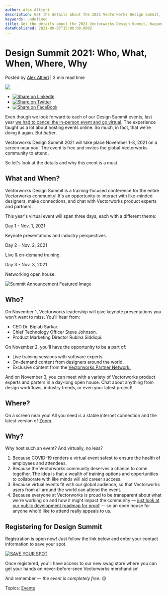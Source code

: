 ```yaml
---
author: Alex Altieri
description: Get the details about the 2021 Vectorworks Design Summit, happening virtually November 1-3. 
keywords: undefined
title: Get the details about the 2021 Vectorworks Design Summit, happening virtually November 1-3.  
datePublished: 2021-09-07T15:00:00.000Z
---
```

  

# Design Summit 2021: Who, What, When, Where, Why

 Posted by [Alex Altieri](https://blog.vectorworks.net/author/alex-altieri) | 3 min read time 

![](https://blog.vectorworks.net/hubfs/Blog%20Images/210907_Summit%20Announcement/Summit%20Announcement%20Featured%20Image.png) 

* [![Share on LinkedIn](https://2659751.fs1.hubspotusercontent-na1.net/hubfs/2659751/michaelDemo/share-LI.png)](http://www.linkedin.com/shareArticle?mini=true&url=https%3A%2F%2Fblog.vectorworks.net%2Fall-about-the-2021-vectorworks-design-summit)
* [![Share on Twitter](https://2659751.fs1.hubspotusercontent-na1.net/hubfs/2659751/michaelDemo/share-TW.png)](https://www.twitter.com/share?text=Design%20Summit%202021:%20Who,%20What,%20When,%20Where,%20Why&url=https%3A%2F%2Fblog.vectorworks.net%2Fall-about-the-2021-vectorworks-design-summit&via=PMGTweets)
* [![Share on FaceBook](https://2659751.fs1.hubspotusercontent-na1.net/hubfs/2659751/michaelDemo/share-FB.png)](https://www.facebook.com/sharer/sharer.php?u=https%3A%2F%2Fblog.vectorworks.net%2Fall-about-the-2021-vectorworks-design-summit)

Even though we look forward to each of our Design Summit events, last year [we had to cancel the in-person event and go virtual](../../../net/vectorworks/blog/watch-vectorworks-design-summit-virtual-presentations.html). The experience taught us a lot about hosting events online. So much, in fact, that we're doing it again. But _better_.

Vectorworks Design Summit 2021 will take place November 1-3, 2021 on a screen near you! The event is free and invites the global Vectorworks community to attend.

So let's look at the details and why this event is a must.

## What and When?

Vectorworks Design Summit is a training-focused conference for the entire Vectorworks community! It's an opportunity to interact with like-minded designers, make connections, and chat with Vectorworks product experts and partners.

This year's virtual event will span three days, each with a different theme:

Day 1 - Nov. 1, 2021

Keynote presentations and industry perspectives.

Day 2 - Nov. 2, 2021

Live & on-demand training.

Day 3 - Nov. 3, 2021

Networking open house.

![Summit Announcement Featured Image](https://blog.vectorworks.net/hs-fs/hubfs/Blog%20Images/210907_Summit%20Announcement/Summit%20Announcement%20Featured%20Image.png?width=1440&name=Summit%20Announcement%20Featured%20Image.png)

## Who?

On November 1, Vectorworks leadership will give keynote presentations you won't want to miss. You'll hear from:

* CEO Dr. Biplab Sarkar.
* Chief Technology Officer Steve Johnson.
* Product Marketing Director Rubina Siddiqui.

On November 2, you'll have the opportunity to be a part of:

* Live training sessions with software experts.
* On-demand content from designers around the world.
* Exclusive content from the [Vectorworks Partner Network.](https://www.vectorworks.net/community/partner-network)

And on November 3, you can meet with a variety of Vectorworks product experts and parters in a day-long open house. Chat about anything from design workflows, industry trends, or even your latest project!

## Where?

On a screen near you! All you need is a stable internet connection and the latest version of [Zoom](https://zoom.us/).

## Why?

Why host such an event? And virtually, no less?

1. Because COVID-19 renders a virtual event safest to ensure the health of employees and attendees.
2. Because the Vectorworks community deserves a chance to come together. The idea is that a wealth of training options and opportunities to collaborate with like minds will aid career success.
3. Because virtual events fit with our global audience, so that Vectorworks users from all around the world can attend the event.
4. Because everyone at Vectorworks is proud to be transparent about what we're working on and how it might impact the community — [just look at our public development roadmap for proof](https://www.vectorworks.net/public-roadmap) — so an open house for anyone who'd like to attend really appeals to us.

## Registering for Design Summit

Registration is open now! Just follow the link below and enter your contact information to save your spot.

[![SAVE YOUR SPOT](https://no-cache.hubspot.com/cta/default/3018241/70efdd2a-179f-4bbf-bf8f-ff24a0e9496e.png)](https://cta-redirect.hubspot.com/cta/redirect/3018241/70efdd2a-179f-4bbf-bf8f-ff24a0e9496e) 

Once registered, you'll have access to our new swag store where you can get your hands on never-before-seen Vectorworks merchandise!

And remember — _the event is completely free_. 😲

 Topics: [Events](https://blog.vectorworks.net/topic/events) 

  